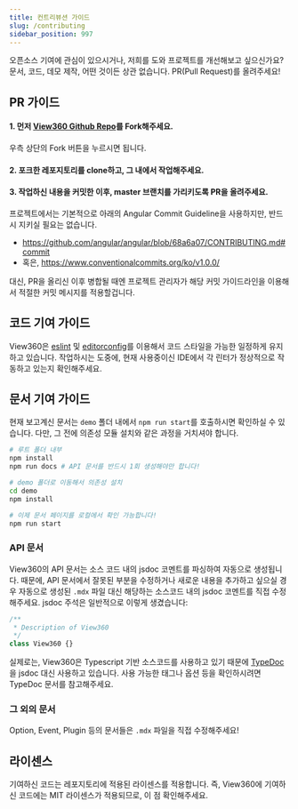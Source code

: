 ```yaml
---
title: 컨트리뷰션 가이드
slug: /contributing
sidebar_position: 997
---
```


오픈소스 기여에 관심이 있으시거나, 저희를 도와 프로젝트를 개선해보고 싶으신가요?
문서, 코드, 데모 제작, 어떤 것이든 상관 없습니다. PR(Pull Request)를 올려주세요!

## PR 가이드
#### 1. 먼저 [View360 Github Repo](https://github.com/naver/egjs-view360)를 Fork해주세요.

우측 상단의 Fork 버튼을 누르시면 됩니다.

#### 2. 포크한 레포지토리를 clone하고, 그 내에서 작업해주세요.
#### 3. 작업하신 내용을 커밋한 이후, master 브랜치를 가리키도록 PR을 올려주세요.

프로젝트에서는 기본적으로 아래의 Angular Commit Guideline을 사용하지만, 반드시 지키실 필요는 없습니다.
- https://github.com/angular/angular/blob/68a6a07/CONTRIBUTING.md#commit
- 혹은, https://www.conventionalcommits.org/ko/v1.0.0/

대신, PR을 올리신 이후 병합될 때엔 프로젝트 관리자가 해당 커밋 가이드라인을 이용해서 적절한 커밋 메시지를 적용할겁니다.

## 코드 기여 가이드
View360은 [eslint](https://eslint.org/) 및 [editorconfig](https://editorconfig.org/)를 이용해서 코드 스타일을 가능한 일정하게 유지하고 있습니다.
작업하시는 도중에, 현재 사용중이신 IDE에서 각 린터가 정상적으로 작동하고 있는지 확인해주세요.

## 문서 기여 가이드
현재 보고계신 문서는 `demo` 폴더 내에서 `npm run start`를 호출하시면 확인하실 수 있습니다.
다만, 그 전에 의존성 모듈 설치와 같은 과정을 거치셔야 합니다.
```sh
# 루트 폴더 내부
npm install
npm run docs # API 문서를 반드시 1회 생성해야만 합니다!

# demo 폴더로 이동해서 의존성 설치
cd demo
npm install

# 이제 문서 페이지를 로컬에서 확인 가능합니다!
npm run start
```

### API 문서
View360의 API 문서는 소스 코드 내의 jsdoc 코멘트를 파싱하여 자동으로 생성됩니다.
때문에, API 문서에서 잘못된 부분을 수정하거나 새로운 내용을 추가하고 싶으실 경우
자동으로 생성된 `.mdx` 파일 대신 해당하는 소스코드 내의 jsdoc 코멘트를 직접 수정해주세요.
jsdoc 주석은 일반적으로 이렇게 생겼습니다:
```js
/**
 * Description of View360
 */
class View360 {}
```

실제로는, View360은 Typescript 기반 소스코드를 사용하고 있기 때문에 [TypeDoc](https://typedoc.org/)을 jsdoc 대신 사용하고 있습니다.
사용 가능한 태그나 옵션 등을 확인하시려면 TypeDoc 문서를 참고해주세요.

### 그 외의 문서
Option, Event, Plugin 등의 문서들은 `.mdx` 파일을 직접 수정해주세요!

## 라이센스
기여하신 코드는 레포지토리에 적용된 라이센스를 적용합니다.
즉, View360에 기여하신 코드에는 MIT 라이센스가 적용되므로, 이 점 확인해주세요.

